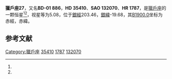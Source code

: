 {{Starbox begin
| name = 獵戶座27
}}
{{Starbox observe
| epoch = [[J2000.0|J2000.0]]
| constell = [[獵戶座|獵戶座]]<ref name=SIMBAD>{{cite web
 | url=http://simbad.u-strasbg.fr/simbad/sim-id?Ident=HR+1787
 | title=Pulsating variable Star
 | publisher=Centre de Données astronomiques de Strasbourg
 | work=SIMBAD
 | accessdate=2012-07-13
 | archive-date=2019-08-15
 | archive-url=https://web.archive.org/web/20190815043244/http://simbad.u-strasbg.fr/simbad/sim-id?Ident=HR+1787
 | dead-url=no
 }}</ref><ref name=DATA>{{cite web
 | url=http://vizier.u-strasbg.fr/viz-bin/VizieR-5?-out.add=.&-source=5050&-corr=PK=HR&-out.max=9999&HR=1787
 | title=VizieR Detailed Page
 | accessdate=2012-07-13
 | archive-date=2016-03-04
 | archive-url=https://web.archive.org/web/20160304194504/http://vizier.u-strasbg.fr/viz-bin/VizieR-5?-out.add=.&-source=5050&-corr=PK=HR&-out.max=9999&HR=1787
 | dead-url=no
 }}</ref>
| 星官 = 
| ra = {{RA|5|24|28.9}}<ref name=SIMBAD /><ref name=DATA />
| dec = {{DEC|-0|53|29}}<ref name=SIMBAD /><ref name=DATA />
| appmag_v = 5.08<ref name=SIMBAD /><ref name=DATA />
}}
{{Starbox character
| class = G9III-IVFe-1<ref name=SIMBAD /><ref name=DATA />
| b-v = 0.96<ref name=SIMBAD /><ref name=DATA />
| u-b = 0.69<ref name=SIMBAD /><ref name=DATA />
| r-i = <ref name=SIMBAD /><ref name=DATA />
| variable = 
}}
{{Starbox astrometry
| radial_v = 0.69
| prop_mo_ra = 20
| parallax = 0.021
| p_error = 
}}
{{Starbox catalog
| names =BD-01 886，[[SAO星表|SAO]] 132070，[[HD星表|HD]] 35410，[[HR星表|HR]] 1787}}
{{Starbox reference |Simbad=HR+1787}}
{{Starbox end}}

'''獵戶座27'''，又名'''BD-01 886'''，'''HD 35410'''、'''SAO 132070'''、'''HR 1787'''，是[[獵戶座|獵戶座]]的一颗恒星<ref name=SIMBAD /><ref name=DATA />，视星等为5.08，位于[[銀道座標系|銀經]]203.46，[[銀道座標系|銀緯]]-19.68，其[[B1900.0|B1900.0]]坐标为赤經{{RA|5|19|23.8}}，赤緯{{DEC|-0|-19.68|14}}。

== 参考文献 ==
{{reflist}}

{{star-stub}}

{{獵戶座恒星}}
{{星官|参宿|7|39}}
[[Category:獵戶座|Category:獵戶座]]
[[Category:HD和HDE天體|35410]]
[[Category:HR天體|1787]]
[[Category:SAO天體|132070]]